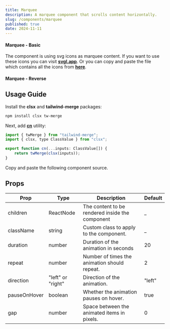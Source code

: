 ```yaml
---
title: Marquee
description: A marquee component that scrolls content horizontally.
slug: /components/marquee
published: true
date: 2024-11-11
---
```


#### Marquee - Basic
The component is using svg icons as marquee content. 
If you want to use these icons you can visit [**svgl.app**](https://www.svgl.app).
Or you can copy and paste the file which contains all the icons from [**here**](https://github.com/yogendrarana/craftui/blob/master/src/components/website/icons.tsx).
<ComponentCodePreview category="examples" name="marquee-basic" />

#### Marquee - Reverse
<ComponentCodePreview category="examples" name="marquee-reverse" />

## Usage Guide

Install the **clsx** and **tailwind-merge** packages:
```bash
npm install clsx tw-merge
```

Next, add [**cn**](https://github.com/yogendrarana/craftui/blob/master/src/lib/utils.ts) utility:
```jsx
import { twMerge } from "tailwind-merge";
import { clsx, type ClassValue } from "clsx";

export function cn(...inputs: ClassValue[]) {
    return twMerge(clsx(inputs));
}
```

Copy and paste the following component source.
<ComponentSource name="marquee" category="components" />

## Props

| Prop         | Type              | Description                                       | Default |
| -----------  | ----------------- | ------------------------------------------------- | ------- |
| children     | ReactNode         | The content to be rendered inside the component   | _       |
| className    | string            | Custom class to apply to the component.           | _       |
| duration     | number            | Duration of the animation in seconds              | 20      |
| repeat       | number            | Number of times the animation should repeat.      | 2       |
| direction    | "left" or "right" | Direction of the animation.                       | "left"  |
| pauseOnHover | boolean           | Whether the animation pauses on hover.            | true    |
| gap          | number            | Space between the animated items in pixels.       | 0       |
